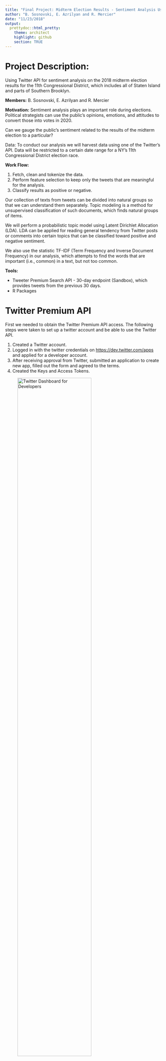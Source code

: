 ```yaml
---
title: "Final Project: Midterm Election Results - Sentiment Analysis Using Twitter's API"
author: "B. Sosnovski, E. Azrilyan and R. Mercier"
date: "11/23/2018"
output:
  prettydoc::html_pretty:
    theme: architect
    highlight: github
    section: TRUE
---
```


# Project Description: 

Using Twitter API for sentiment analysis on the 2018 midterm election results for the 11th Congressional District, which includes all of Staten Island and parts of Southern Brooklyn.

**Members:** B. Sosnovski, E. Azrilyan and R. Mercier

**Motivation:** Sentiment analysis plays an important role during elections. Political strategists can use the public’s opinions, emotions, and attitudes to convert those into votes in 2020.

Can we gauge the public’s sentiment related to the results of the midterm election to a particular?

Data: To conduct our analysis we will harvest data using one of the Twitter's API. Data will be restricted to a certain date range for a NY's 11th Congressional District election race. 

**Work Flow:** 

1. Fetch, clean and tokenize the data.
2. Perform feature selection to keep only the tweets that are meaningful for the analysis.
3. Classify results as positive or negative.

Our collection of texts from tweets can be divided into natural groups so that we can understand them separately. Topic modeling is a method for unsupervised classification of such documents, which finds natural groups of items. 

We will perform a probabilistic topic model using Latent Dirichlet Allocation (LDA). LDA can be applied for reading general tendency from Twitter posts or comments into certain topics that can be classified toward positive and negative sentiment.

We also use the statistic TF-IDF (Term Frequency and Inverse Document Frequency) in our analysis, which attempts to find the words that are important (i.e., common) in a text, but not too common.

   
**Tools:**

+ Tweeter Premium Search API - 30-day endpoint (Sandbox), which provides tweets from the previous 30 days.
+ R Packages

# Twitter Premium API

First we needed to obtain the Twitter Premium API access. The following steps were taken to set up a twitter account and be able to use the Twitter API.

1. Created a Twitter account.
2. Logged in with the twitter credentials on <https://dev.twitter.com/apps> and applied for a developer account.
3. After receiving approval from Twitter, submitted an application to create new app, filled out the form and agreed to the terms.
4. Created the Keys and Access Tokens.

![Twitter Dashboard for Developers ](https://i.imgur.com/Sd2QMvj.png){ width=75% }

# Load Libraries
```r
library(twitteR)
library(httr)
library(base64enc)
library(jsonlite)
library(stringr)
suppressMessages(library(tidyverse))
library(tidytext)
library(knitr)
library(XML)
suppressMessages(library(RCurl))
library(methods)
suppressMessages(library(tm))
suppressMessages(library(wordcloud))
library(topicmodels)
```

# API Credentials

Read key, key secret, access token and and access token secret from a text file to mantain the information confidential.

```r
api <- read.table("Twitter_API_Key.txt", header = TRUE, stringsAsFactors = FALSE)
names(api)
dim(api)
App_Name <- api$app_name
Consumer_Key <- api$key
Consumer_Secret <- api$secret_Key
Access_Token <- api$access_token
Access_Secret <- api$access_token_secret
```


# API Authentication

We faced a challenge in this part of the project because much of the documentation available on how to access the Twitter APIs using R is about accessing the Twitter's Basic Search API and not the Premium Search API, which was launched in Nov 2017 and is relatively new to the community. The basic Twitter API only gives access to the previous 7 days of posted tweets. To conduct our analysis, we needed access to tweets posted earlier than prior 7 days.

The following chunk of code was retrieved from <https://twittercommunity.com/t/how-to-use-premium-api-for-the-first-time-beginner/105346/10>. This was the only mention that we could find about this.

```r
# base64 encoding
kands <- paste(Consumer_Key, Consumer_Secret, sep=":")
base64kands <- base64encode(charToRaw(kands))
base64kandsb <- paste("Basic", base64kands, sep=" ")

# request bearer token
resToken <- POST(url = "https://api.twitter.com/oauth2/token",
                 add_headers("Authorization" = base64kandsb, "Content-Type" = "application/x-www-form-urlencoded;charset=UTF-8"),
                 body = "grant_type=client_credentials")

# get bearer token
bearer <- content(resToken)
bearerToken <- bearer[["access_token"]]
bearerTokenb <- paste("Bearer", bearerToken, sep=" ")
```

# Data Acquisition

Since the Twitter Premium API - Sandbox (free version) limits access to the tweets posted for the last 30 days only, it is important to save the results of the search into csv files. This way, we can have access to the results afterwards, even when the data was no longer available via the API.

When converting the data received from the API  to a data frame, it may include columns with lists as observations. In this case, the R function "write.csv" or "write_csv" return an error. The function below identifies which columns of the data frame contain lists.  The information removed in the process is not important for our project.   

```r
# Function to identify which columns are lists
list_col <- function(df){
        n <- length(df)
        vec <- vector('numeric')
        for (i in 1:n){
                cl <- df[,i]
                if(class(cl)=="list"){
                        vec <- c(vec,i)
                }
        }
        return(vec)
}

```

Requests for data will likely generate more data than can be returned in a single response (our limit is up to 100 tweets in a single response). When a response is paginated, the API response will respond with a "Next" token specified in the body of the response that indicates whether any further pages are available. These "Next" page tokens can then be used to make further requests.The following function automates the API requests with or without pagination. 

The code below requests tweets which include the following search terms from 2018/11/05 to 2018/11/19:

- "#maxrose"

- "#dandonovan"

- "@RepDanDonovan"

- "@MaxRose4NY"


```r

# the query includes terms "#maxrose", "#dandonovan", "@RepDanDonovan", "@MaxRose4NY" 
# data range: from 2018/11/05 to 2018/11/19

sbody = "{\"query\": \"#maxrose OR #dandonovan OR @RepDanDonovan OR @MaxRose4NY\",\"maxResults\": 100, \"fromDate\":\"201811050000\", \"toDate\":\"201811190000"
ebody = "\"}"

request <- function(start_body,end_body){
         full_body <- str_c(start_body, end_body, sep = "")
         nxt <-""
         pageNo <- 1
         
         while(!is.null(nxt)){
                resTweets <- POST(url = "https://api.twitter.com/1.1/tweets/search/30day/dev.json",
                  add_headers("authorization" = bearerTokenb, "content-Type" = "application/json"),
                  body = full_body)
                
                #checking if the type of response is json
                if (http_type(resTweets) != "application/json") {
                        stop("API did not return json", call. = FALSE)}
                
                #checking if the resquest was successful
                if (http_error(resTweets)) {
                        stop(sprintf("Twitter API request failed! Status = %s. Check what went wrong.\n", 
                                     status_code(resTweets)),
                             call. = FALSE)}else{
                                     message("Retrieving page ",pageNo)}
                
                # Parse the data
                tweets_df <- fromJSON(content(resTweets, "text"),flatten = TRUE) %>% data.frame()
        
                # Saving data only from the texts of the tweets in separate files
                text_df <- tweets_df$results.text
                file1 <- str_c("text",pageNo,".csv")
                write.csv(text_df, file1, row.names=FALSE)
        
                # Remove the list-columns
                vec<-list_col(tweets_df)
                tweets_df <- tweets_df[,-vec]

                # Saving the whole data
                file2 <- str_c("tweet",pageNo,".csv")
                write.csv(tweets_df, file2, row.names=FALSE)
        
                # Read the "next"" token received in the response
                nxt <- tweets_df$next.[[1]]
        
                if(!is.null(nxt)){
                        # insert the next token in the body of the request
                        full_body <- str_c(start_body, "\", \"next\":\"", nxt, end_body, sep = "")
                        pageNo <- pageNo+1}
                
                # To avoid to exceed the API's limit per minute
                Sys.sleep(3)
        } #end of while loop
         
}#end of function

request(start_body = sbody,end_body = ebody)
```

The screenshot below shows Twitter API in action, the following message appears for every page:

![](https://i.imgur.com/9Bv2WKc.png){ width=85% }

The total number of files obtained from the Twitter API is 177.

For our project, we will use files numbers from 67 to 177. These corresponds to tweets from Nov 5 to some tweets from Nov 10.

# Tweets Preprocessing 

The CSV files containing the Twitter data were uploaded to Github. 

The following function creates a vector with all links to be accessed to retrieve data.

```r
start_url <- "https://raw.githubusercontent.com/bsosnovski/FinalProject/master/tweet"
end_url <- ".csv"

# the selected files to be used in this project
vec <- seq(67,177)

# function
pages <- function(vec){
        n <- length(vec)
        urls <- vector('character')
        for (i in 1:n){
                temp <- str_c(start_url,vec[i],end_url, collapse = "")
                urls <- c(urls, temp)
        }
        return(urls)
}

urls <-pages(vec)
head(urls)

```

The urls created will be used to open connections to the files, read them into data frames, select the columns of interest and bind the data frames.

```r
n <-length(urls)
Stream <-data.frame()

for (i in 1:n){
        csvfile <- url(urls[i])
        df <- read.csv(csvfile,header = TRUE, fileEncoding = "ASCII", stringsAsFactors = FALSE)
        df <- df %>% select(results.created_at,results.text,results.user.name,results.user.location)
        Stream <- rbind(Stream,df)
}

str(Stream)
```


For our analysis, we are interested in the tweets sent by people other than the candidates themselves, so we exclude the tweets from candidates' usernames.

```r
Stream <- Stream %>% filter(!results.user.name %in% c("Max Rose","Dan Donovan"))

```

We also change data format to make analysis easier.

```r
# Change format of dates
Stream$results.created_at <- as.POSIXct(Stream$results.created_at, format = "%a %b %d %H:%M:%S +0000 %Y")
str(Stream)
```

# Tweets Cleaning
 
The next steps are to cleanse the texts in the tweets:
 
* Remove ASCII symbols and Twitter's user handles (@user)
* Remove punctuations, numbers, digits and special characters 
* Remove white spaces and stop words
* Remove hashtags, tags, urls, Twitter short words, etc.
* Convert the corpus to lower case


```r
# Filtering off the retweets from the data (keep only original posts)
Stream <- Stream %>% 
  filter(!str_detect(results.text, "^RT"))

Mycorpus <- Corpus(VectorSource(Stream$results.text))

#Various cleansing funtions:
#ASCII Symbols
remove_ASCIIs <- function(x) gsub("[^\x01-\x7F]", "", x)
Mycorpus <- suppressWarnings(tm_map(Mycorpus, content_transformer(remove_ASCIIs)))

#@'s 
remove_ATs <- function(x) gsub("@\\w+", "", x)
Mycorpus <- suppressWarnings(tm_map(Mycorpus, content_transformer(remove_ATs)))

#All Punctuations
remove_Puncts <- function(x) gsub("[[:punct:]]", "", x)
Mycorpus <- suppressWarnings(tm_map(Mycorpus, content_transformer(remove_Puncts)))

#All Digits
remove_Digits <- function(x) gsub("[[:digit:]]", "", x)
Mycorpus <- suppressWarnings(tm_map(Mycorpus, content_transformer(remove_Digits)))

#3-Step HTTP Process
remove_HTTPSs <- function(x) gsub("http\\w+", "", x)
Mycorpus <- suppressWarnings(tm_map(Mycorpus, content_transformer(remove_HTTPSs)))
remove_HTTPSs2 <- function(x) gsub("[ \t]{2,}", "", x)
Mycorpus <- suppressWarnings(tm_map(Mycorpus, content_transformer(remove_HTTPSs2)))
remove_HTTPSs3 <- function(x) gsub("^\\s+|\\s+$", "", x)
Mycorpus <- suppressWarnings(tm_map(Mycorpus, content_transformer(remove_HTTPSs3)))

#Whitespaces
remove_WhiteSpace <- function(x) gsub("[ \t]{2,}", "", x)
Mycorpus <- suppressWarnings(tm_map(Mycorpus, content_transformer(remove_WhiteSpace)))

#Lower Case
Mycorpus <- suppressWarnings(tm_map(Mycorpus, content_transformer(tolower)))

#im's 
remove_IMs <- function(x) gsub("im", "", x)
Mycorpus <- suppressWarnings(tm_map(Mycorpus, content_transformer(remove_IMs)))

#stopwards
Mycorpus <- suppressWarnings(tm_map(Mycorpus, removeWords,stopwords("English")))

# View the corpus
inspect(Mycorpus[1:10])
```

We take a look at the word cloud with the terms in the corpus.

```r
#setting the same seed each time ensures consistent look across clouds
set.seed(7)
suppressWarnings(wordcloud(Mycorpus, random.order=F, scale=c(3, 0.5), min.freq = 5, col=rainbow(50)))

```


Because we need to tokenize the text for the analysis, we replace Twitter's texts in original data frame with the clean data from corpus.

```r
# Original data frame
head(Stream$results.text, n=10)

# Clean corpus
df <- data.frame(text = get("content", Mycorpus))
head(df, n=10)

Stream$results.text <- as.character(df$text)

# Remove the rows that contain empty strings in the text column after the cleanup
Stream <- Stream %>% filter(results.text !="")

# Add row numbers and move to the front of the data frame
Stream <- Stream %>% mutate(id = row_number()) %>% select(id, everything())

head(Stream, n=10)

# Tokenize the new clean text from the data frame
Streamnew <- Stream %>%  
  unnest_tokens(word, results.text)

```


Looking back at the word cloud, it seems that the stop words from the tm package didn't filtered off all undesired words from the tweets.  So we continue the cleaning further using the stop words from tidytext package.

```r
# Remove stop words and other words
data(stop_words)
Streamnew <- Streamnew %>% anti_join(stop_words)
```


# Sentiment Analysis

Here we get the counts of most frequest words found in our data.

```r
Streamnew %>%
  count(word, sort = TRUE) %>%
  top_n(20) %>%
  mutate(word = reorder(word, n)) %>%
  ggplot(aes(x = word, y = n)) +
  geom_col() +
  xlab(NULL) +
  coord_flip() +
  labs(x = "Count",
       y = "Unique words",
       title = "Count of unique words found in tweets")
```

We are going to use the “bing” sentiment data which classifies words as positive or negative. We are joining the list of words extracted from the tweets with this sentiment data. 

```r
# join sentiment classification to the tweet words
bing_word_counts <- Streamnew %>%
  inner_join(get_sentiments("bing")) %>%
  count(word, sentiment, sort = TRUE) %>%
  ungroup()
```

The code below creates a plot of positive and negative words. 

```r
bing_word_counts %>%
  group_by(sentiment) %>%
  top_n(10) %>%
  ungroup() %>%
  mutate(word = reorder(word, n)) %>%
  ggplot(aes(word, n, fill = sentiment)) +
  geom_col(show.legend = FALSE) +
  facet_wrap(~sentiment, scales = "free_y") +
  labs(title = "Midterm Election Sentiment.",
       y = "Contribution to sentiment",
       x = NULL) +
  coord_flip()
```


Let's take a look at how our results were impacted by time passing, we will take a look at our data at specific times.

The code below adds a column to clasify tweets as "Early, Med, or Late":
- Early: November 5th and 6th
- Med: November 7th
- Late: After Nov 8th

```r
Streamnew$Timing <- ifelse(Streamnew$results.created_at <= '2018-11-07', 'Early',
                  ifelse(Streamnew$results.created_at >= '2018-11-07' & Streamnew$results.created_at <= '2018-11-08', 'Med',
                         ifelse(Streamnew$results.created_at >= '2018-11-08', 'Late', 'other')
                  ))
```

The code below joins our data frame with sentiment data and plots positive and negative words in "Early, Med, and Late" timing categories.

```r
# join sentiment classification to the tweet words
Elec_sentiment_2018 <- Streamnew %>%
  inner_join(get_sentiments("bing")) %>%
  count(word, sentiment, Timing, sort = TRUE) %>%
  group_by(sentiment) %>%
  ungroup() %>%
  mutate(word = reorder(word, n)) %>%
  group_by(Timing, sentiment) %>%
  top_n(n = 5, wt = n) %>%
  arrange(Timing, sentiment, n)


Elec_sentiment_2018 %>%
  ggplot(aes(word, n, fill = sentiment)) +
  geom_col(show.legend = FALSE) +
  facet_wrap(~Timing, scales = "free_y", ncol = 2) +
  labs(title = "Sentiment during the 2018 Midterm Election - NY 11th Cong. District.",
       y = "Number of Times Word Appeared in Tweets",
       x = NULL) +
  coord_flip()
```

# Topic Modeling with LDA

```r
dtm <- DocumentTermMatrix(Mycorpus)
dtm
```

The sparse matrix contains rows without entries(words) and this causes error in LDA function. 

To deal with this issue, we compute the sum of words by row and subset the dtm matrix by rows with sum >0.

```r
rowTotals <- apply(dtm , 1, sum)
dtm.new   <- dtm[rowTotals> 0, ]    
dtm.new

# Set a seed so that the output of the model is predictable
# Model finds 10 topics
lda <- LDA(dtm.new, k = 4, control = list(seed = 1234))
lda

term <- terms(lda, 10) # first 10 terms of every topic
term

topics <- tidy(lda, matrix = "beta")
topics
```

In the table above, we see that the LDA model computes the probability of that term being generated from that topic. For example the term "followed" has probabilities 0.000152, 0.0000559, 0.000216 and 0.0000935 of being generated from topic 1, 2, 3 and 4, respectively.

The following is a visualization of the results for the top 10 terms.

```r
top_terms <- topics %>%
  group_by(topic) %>%
  top_n(10, beta) %>%
  ungroup() %>%
  arrange(topic, -beta)

top_terms %>%
  mutate(term = reorder(term, beta)) %>%
  ggplot(aes(term, beta, fill = factor(topic))) +
  geom_col(show.legend = FALSE) +
  facet_wrap(~ topic, scales = "free") +
  coord_flip()
```

The four topics appear to be pretty similar. That is not  surprising given that there is a limited number of topics one would expect to see discussed in comments relating to the election results. 

Note that some of the top frequent positive words from the sentiment analysis above such as "congratulations" and "proud" appear in most of the topics. But none of the top negative words appear in the topics' lists.

# Modeling with TF-IDF

The statistic Term Frequency-Inverse Document Frequency (TF-IDF) measures how important a word is to a document in a corpus of documents, as in our case, to one tweet in a collection of tweets.

TF-IDF in general finds:

* Words that are very common in a specific document are probably important to the topic of that document.

* Words that are very common in all documents probably aren't important to the topics of any of them.

So a term will receive a high weight if it's common in a specific document and also uncommon across all documents.

```r

# get the count of each word in each individual tweet
mywords <- Stream %>%  
        unnest_tokens(word, results.text) %>% 
        anti_join(stop_words) %>% 
        count(id,word, sort = TRUE) %>% 
        ungroup()

# get the number of words per tweet
total_words <- mywords %>% 
      group_by(id) %>% 
      summarize(total = sum(n))
        
# combine the two dataframes we just made
mywords <- left_join(mywords, total_words)
mywords

# get the tf_idf & order the words by degree of relevence
tf_idf1 <- mywords %>%
      bind_tf_idf(word, id, n) %>%
      select(-total) %>%
      arrange(desc(tf_idf)) %>%
      mutate(word = factor(word, levels = rev(unique(word))))

tf_idf2 <- mywords %>%
      bind_tf_idf(word, id, n) %>%
      select(-total) %>%
      arrange(tf_idf) %>%
      mutate(word = factor(word, levels = rev(unique(word))))

print(tf_idf1, n=10)

print(tf_idf2, n=10)

```

If the TF-IDF is closer to zero, it indicates that the word is extrememly common. Thus, the words "staten", "island" and "ny" are not so important for the whole corpus. On the other hand, the words with high TD-IDF are important. As one can see, they have high due to typos and concatenation of words together. Nevertheless, note that majority of them are included some of the most frequent positive terms of the sentiment analysis.

# Conclusions



# Reference

* Jeff Gentry. "twitteR - Twitter client for R." March 18, 2014. R package version 1.1.9. <https://www.rdocumentation.org/packages/twitteR/versions/1.1.9>

* hupseb. "How to use premium API for the first time (beginner)?" Post #10, May 13, 2018. Twitter Developers Forums. <https://twittercommunity.com/t/how-to-use-premium-api-for-the-first-time-beginner/105346/10>

* Julia Silge and David Robinson. "Text Mining with R. A Tidy Approach." Sep 23, 2018. <https://www.tidytextmining.com/index.html>

* Hadley Wickham. "Best practices for API packages." Aug 20, 2017. R package httr Vignette. <https://cran.r-project.org/web/packages/httr/vignettes/api-packages.html>

* Leah Wasser, Carson Farmer. "Lesson 6. Sentiment Analysis of Colorado Flood Tweets in R"
https://www.earthdatascience.org/courses/earth-analytics/get-data-using-apis/sentiment-analysis-of-twitter-data-r/
